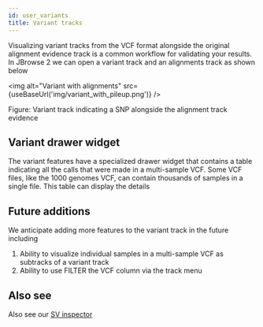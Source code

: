 ```yaml
---
id: user_variants
title: Variant tracks
---
```





Visualizing variant tracks from the VCF format alongside the original alignment
evidence track is a common workflow for validating your results. In JBrowse 2
we can open a variant track and an alignments track as shown below


<img alt="Variant with alignments" src={useBaseUrl('img/variant_with_pileup.png')} />

Figure: Variant track indicating a SNP alongside the alignment track evidence


## Variant drawer widget


The variant features have a specialized drawer widget that contains a table indicating all the calls that were made in a multi-sample VCF. Some VCF files, like the 1000 genomes VCF, can contain thousands of samples in a single file. This table can display the details



## Future additions


We anticipate adding more features to the variant track in the future including


1) Ability to visualize individual samples in a multi-sample VCF as subtracks
of a variant track
2) Ability to use FILTER the VCF column via the track menu


## Also see


Also see our [SV inspector](user_sv_inspector)
